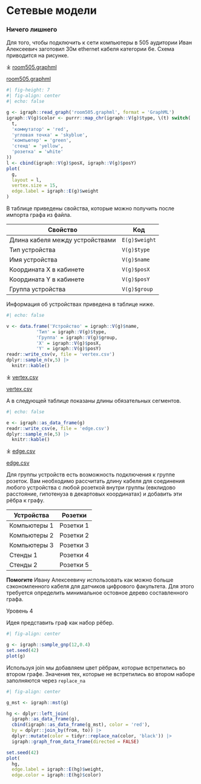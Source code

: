 # Cетевые модели {#sec-lab-extra-network}

:::::::::::::::::: {#exr-lab-extra-network-cable-managment}
### Ничего лишнего

Для того, чтобы подключить к сети компьютеры в 505 аудитории Иван Алексеевич заготовил 30м ethernet кабеля категории 6e. Схема приводится на рисунке.

:::: {.content-visible when-format="html"}
::: {.callout appearance="minimal"}
⤓ [room505.graphml](room505.graphml)
:::
::::

:::: {.content-visible unless-format="html"}
::: {.callout appearance="minimal"}
`\faFile*[regular].`{=latex} [room505.graphml](lab/extra/network/room505.graphml)
:::
::::

```r
#| fig-height: 7
#| fig-align: center
#| echo: false

g <- igraph::read_graph('room505.graphml', format = 'GraphML')
igraph::V(g)$color <- purrr::map_chr(igraph::V(g)$type, \(t) switch(
  t,
  'коммутатор' = 'red',
  'угловая точка' = 'skyblue',
  'компьютер' = 'green',
  'стенд' = 'yellow',
  'розетка' = 'white'
))
l <- cbind(igraph::V(g)$posX, igraph::V(g)$posY)
plot(
  g,
  layout = l,
  vertex.size = 15,
  edge.label = igraph::E(g)$weight
)
```

В таблице приведены свойства, которые можно получить после импорта графа из файла.

| Свойство                        | Код           |
|---------------------------------|---------------|
| Длина кабеля между устройствами | `E(g)$weight` |
| Тип устройства                  | `V(g)$type`   |
| Имя устройства                  | `V(g)$name`   |
| Координата X в кабинете         | `V(g)$posX`   |
| Координата Y в кабинете         | `V(g)$posY`   |
| Группа устройства               | `V(g)$group`  |

Информация об устройствах приведена в таблице ниже.

```r
#| echo: false

v <- data.frame('Устройство' = igraph::V(g)$name,
           'Тип' = igraph::V(g)$type,
           'Группа' = igraph::V(g)$group,
           'X' = igraph::V(g)$posX,
           'Y' = igraph::V(g)$posY)
readr::write_csv(v, file = 'vertex.csv')
dplyr::sample_n(v,5) |>
  knitr::kable()
```

:::: {.content-visible when-format="html"}
::: {.callout appearance="minimal"}
⤓ [vertex.csv](vertex.csv)
:::
::::

:::: {.content-visible unless-format="html"}
::: {.callout appearance="minimal"}
`\faFile*[regular].`{=latex} [vertex.csv](lab/extra/network/vertex.csv)
:::
::::

А в следующей таблице показаны длины обязательных сегментов.

```r
#| echo: false

e <- igraph::as_data_frame(g)
readr::write_csv(e, file = 'edge.csv')
dplyr::sample_n(e,5) |>
  knitr::kable()
```

:::: {.content-visible when-format="html"}
::: {.callout appearance="minimal"}
⤓ [edge.csv](edge.csv)
:::
::::

:::: {.content-visible unless-format="html"}
::: {.callout appearance="minimal"}
`\faFile*[regular].`{=latex} [edge.csv](lab/extra/network/edge.csv)
:::
::::

Для группы устройств есть возможность подключения к группе розеток. Вам необходимо рассчитать длину кабеля для соединения любого устройства с любой розеткой внутри группы (евклидово расстояние, гипотенуза в декартовых координатах) и добавить эти рёбра к графу.

| Устройства   | Розетки   |
|--------------|-----------|
| Компьютеры 1 | Розетки 1 |
| Компьютеры 2 | Розетки 2 |
| Компьютеры 3 | Розетки 3 |
| Стенды 1     | Розетки 4 |
| Стенды 2     | Розетки 5 |

**Помогите** Ивану Алексеевичу использовать как можно больше сэкономленного кабеля для датчиков цифрового факультета. Для этого требуется определить минимальное остовное дерево составленного графа.

::: {.callout-note appearance="minimal"}
Уровень 4
:::

::: callout-tip
Идея представить граф как набор рёбер.
:::

```r
#| fig-align: center

g <- igraph::sample_gnp(12,0.4)
set.seed(42)
plot(g)
```

Используя join мы добавляем цвет рёбрам, которые встретились во втором графе. Значения тех, которые не встретились во втором наборе заполняются через `replace_na`

```r
#| fig-align: center

g_mst <- igraph::mst(g)

hg <- dplyr::left_join(
  igraph::as_data_frame(g),
  cbind(igraph::as_data_frame(g_mst), color = 'red'),
  by = dplyr::join_by(from, to)) |>
  dplyr::mutate(color = tidyr::replace_na(color, 'black')) |>
  igraph::graph_from_data_frame(directed = FALSE)

set.seed(42)
plot(
  hg,
  edge.label = igraph::E(hg)$weight,
  edge.color = igraph::E(hg)$color)
```

::::::::::::::::::
